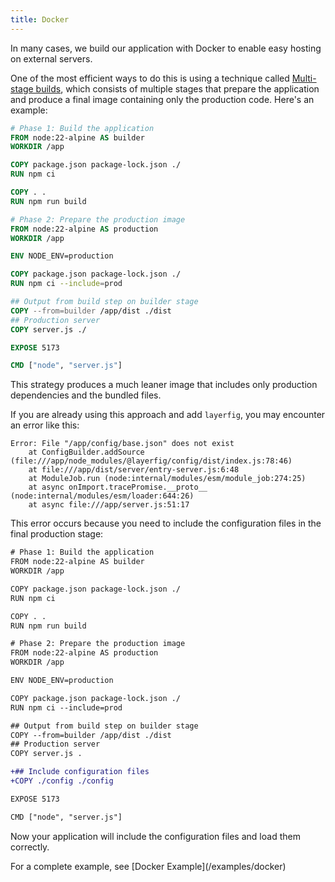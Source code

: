 ```yaml
---
title: Docker
---
```



In many cases, we build our application with Docker to enable easy hosting on
external servers.

One of the most efficient ways to do this is using a technique called
[Multi-stage builds](https://docs.docker.com/build/building/multi-stage/), which
consists of multiple stages that prepare the application and produce a final image
containing only the production code. Here's an example:

```dockerfile
# Phase 1: Build the application
FROM node:22-alpine AS builder
WORKDIR /app

COPY package.json package-lock.json ./
RUN npm ci

COPY . .
RUN npm run build

# Phase 2: Prepare the production image
FROM node:22-alpine AS production
WORKDIR /app

ENV NODE_ENV=production

COPY package.json package-lock.json ./
RUN npm ci --include=prod

## Output from build step on builder stage
COPY --from=builder /app/dist ./dist
## Production server
COPY server.js ./

EXPOSE 5173

CMD ["node", "server.js"]
```

This strategy produces a much leaner image that includes only production
dependencies and the bundled files.

If you are already using this approach and add `layerfig`, you may encounter an
error like this:

```
Error: File "/app/config/base.json" does not exist
    at ConfigBuilder.addSource (file:///app/node_modules/@layerfig/config/dist/index.js:78:46)
    at file:///app/dist/server/entry-server.js:6:48
    at ModuleJob.run (node:internal/modules/esm/module_job:274:25)
    at async onImport.tracePromise.__proto__ (node:internal/modules/esm/loader:644:26)
    at async file:///app/server.js:51:17
```

This error occurs because you need to include the configuration files in the final
production stage:

```diff lang="dockerfile"
# Phase 1: Build the application
FROM node:22-alpine AS builder
WORKDIR /app

COPY package.json package-lock.json ./
RUN npm ci

COPY . .
RUN npm run build

# Phase 2: Prepare the production image
FROM node:22-alpine AS production
WORKDIR /app

ENV NODE_ENV=production

COPY package.json package-lock.json ./
RUN npm ci --include=prod

## Output from build step on builder stage
COPY --from=builder /app/dist ./dist
## Production server
COPY server.js .

+## Include configuration files
+COPY ./config ./config

EXPOSE 5173

CMD ["node", "server.js"]
```

Now your application will include the configuration files and load them correctly.

<Aside>
    For a complete example, see [Docker Example](/examples/docker)
</Aside>
